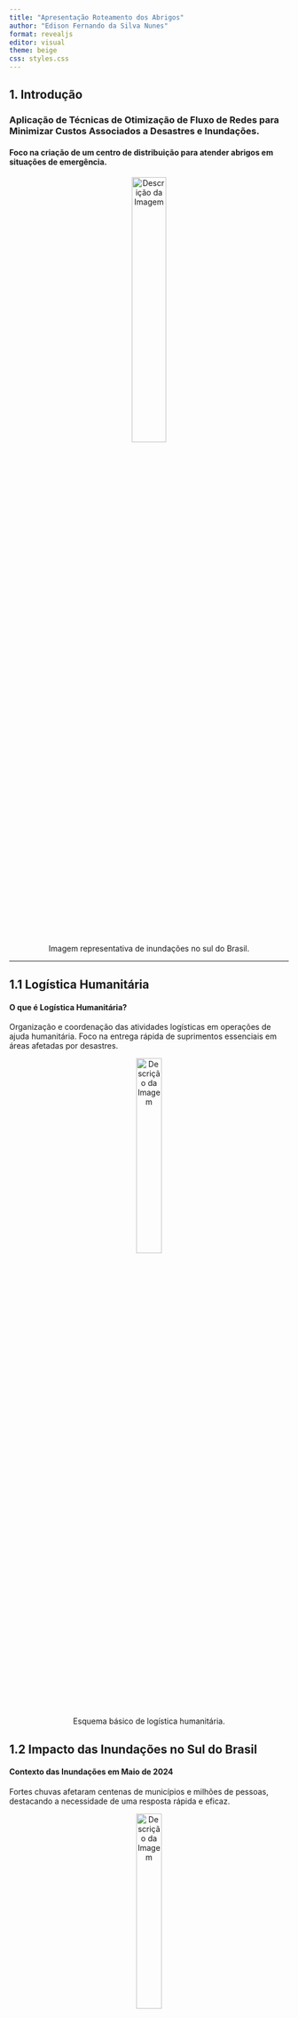 ```yaml
---
title: "Apresentação Roteamento dos Abrigos"
author: "Edison Fernando da Silva Nunes"
format: revealjs
editor: visual
theme: beige
css: styles.css
---
```


## 1. Introdução

### Aplicação de Técnicas de Otimização de Fluxo de Redes para Minimizar Custos Associados a Desastres e Inundações.

#### Foco na criação de um centro de distribuição para atender abrigos em situações de emergência.


<div style="text-align: center;">
  <img src="https://www.rbsdirect.com.br/filestore/7/7/1/7/1/8/4_b5dab759f432dfb/4817177_55d7fe199d70eeb.jpg?w=1400" alt="Descrição da Imagem" style="width: 35%;">
</div>
<p style="text-align: center;">Imagem representativa de inundações no sul do Brasil.</p>

------------------------------------------------------------------------

## 1.1 Logística Humanitária

#### O que é Logística Humanitária?

Organização e coordenação das atividades logísticas em operações de ajuda humanitária. Foco na entrega rápida de suprimentos essenciais em áreas afetadas por desastres.

<div style="text-align: center;">
  <img src="https://github.com/efsnunes/efsnunes.github.io/raw/main/cicloLHtempo.png" alt="Descrição da Imagem" style="width: 30%;">
</div>

<p style="text-align: center;">Esquema básico de logística humanitária.</p>


## 1.2 Impacto das Inundações no Sul do Brasil

#### Contexto das Inundações em Maio de 2024

Fortes chuvas afetaram centenas de municípios e milhões de pessoas, destacando a necessidade de uma resposta rápida e eficaz. 

<div style="text-align: center;">
  <img src="https://www.oaltouruguai.com.br/_imagens/noticias/b3727975efdc1668e57d7b2ccc6f6e64.jpeg" alt="Descrição da Imagem" style="width: 30%;">
</div>

<p style="text-align: center;">Dados sobre os municípios afetados, número de pessoas impactadas, feridos e óbitos.</p>

------------------------------------------------------------------------

## 2. Justificativa

#### Por que este Estudo é Importante?

Aumentar a eficiência na distribuição de recursos e minimizar custos em operações de socorro. Melhorar a resiliência das comunidades afetadas

<div style="text-align: center;">
  <img src="https://projetocolabora.com.br/wp-content/uploads/2024/05/20240508chuvasrspets2-anselmocunhaafp-000-34qn8f3.jpg" alt="Descrição da Imagem" style="width: 50%;">
</div>

<p style="text-align: center;">Necessidade de estratégias eficazes de logística humanitária.</p>





------------------------------------------------------------------------

## 3. Objetivos

### 3.1 Objetivo Geral:

Aplicar técnicas de otimização de fluxo de redes para minimizar os custos de resposta a desastres.

------------------------------------------------------------------------

## 3. Objetivos

### 3.2 Objetivos Específicos:

```         
1.Analisar padrões de inundações. 
2.Desenvolver um modelo de otimização de fluxo de redes. 
3.Avaliar a eficácia do modelo. 
4.Propor recomendações para estratégias de logística humanitária.
```

## 4. METODOLOGIA

#### 4.1. Coleta de Dados

Dados meteorológicos, relatórios de desastres e informações sobre infraestrutura serão coletados para análise.

## 4. Metodologia

#### 4.2 Desenvolvimento do Modelo:

Modelo de otimização de fluxo de redes com variáveis-chave.

## 4. METODOLOGIA

#### 4.3. Simulação e Análise

O modelo será simulado usando dados reais das inundações de 2024 no Rio Grande do Sul, focando na eficiência de distribuição e na redução de custos operacionais. Testes de sensibilidade serão realizados para avaliar diferentes cenários.

## 5. Problemas de Localização de P-Medianas

Minimização da distância média e identificação de locais ideais para centros de distribuição. 
<div style="text-align: center;">
  <img src="https://github.com/efsnunes/efsnunes.github.io/raw/main/p-medianas.png" alt="Descrição da Imagem" style="width: 50%;">
</div>

<p style="text-align: center;">Esquema de p-medianas aplicadas a um mapa de uma região afetada.</p>


## 6. Problemas de Roteamento de Veículos (PRV)

Determinação de rotas otimizadas para serviços de emergência, com foco na minimização de custos.

<div style="text-align: center;">
  <img src="https://upload.wikimedia.org/wikipedia/commons/3/30/PRVC.jpg" alt="Descrição da Imagem" style="width: 50%;">
</div>

<p style="text-align: center;">Exemplo de rotas otimizadas para veículos de socorro
.</p>
<p style="text-align: center;">Importância do PRV na logística humanitária.</p>


------------------------------------------------------------------------

## 7. Formulação Matemática para PRV

Exibição das equações matemáticas de minimização de custos e restrições do modelo.

$z= \sum{i,j}^{}\left ( c{ij} \sum{k}^{}x{ijk}\right)$

Sujeito a:

$\sum{k}^{}y{ik}=1\quad \text{para} \quad i=2,...,n \sum{k}^{}y{ik}=m  \quad \text{para} \quad  i=1$

$\sum{i}^{}q{i}y_{ik}\leqslant Q_{k} \quad \text{para} \quad k=1,...,m$

$\sum{j}^{}x{ijk}\leqslant \sum{x{jik}}=y_{ik} \quad \text{para} \quad i=1,...,n \quad k=1,...,m$ $y_{ik}\in \left\{0,1 \right\} \quad \text{para} \quad i=1,...,n\quad k=1,...,m$ $x_{ik}\in \left\{0,1 \right\} \quad \text{para} \quad i,j=1,...,n \quad k=1,...,m$


------------------------------------------------------------------------

## 8. Conclusão

Aplicar técnicas de roteamento e modelos de p-medianas pode melhorar a logística humanitária, aumentar a eficiência e reduzir custos em desastres.

<div style="text-align: center;">
  <img src="https://github.com/efsnunes/efsnunes.github.io/raw/main/cicloLH.png" alt="Descrição da Imagem" style="width: 50%;">
</div>

<p style="text-align: center;">Infográfico de impacto positivo na comunidade.</p>
<p style="text-align: center;">Implicações para políticas públicas e estratégias de gestão de desastres.</p>







------------------------------------------------------------------------

## 9. Recomendações

Implementação prática das técnicas estudadas, formação de parcerias com agências de resposta a emergências e desenvolvimento contínuo de modelos otimizados.

<div style="text-align: center;">
  <img src="https://github.com/efsnunes/efsnunes.github.io/raw/main/capacita%C3%A7%C3%A3oLH.png" alt="Descrição da Imagem" style="width: 50%;">



<div>
<ul class="pagination">
<li class="page-item disabled">
<a class="page-link" href="index.html"><font style="vertical-align: inherit;"><font style="vertical-align: inherit;">«</font></font></a>
</li>
<li class="page-item active">
<a class="page-link" href="index.html"><font style="vertical-align: inherit;"><font style="vertical-align: inherit;">1</font></font></a>
</li>
<li class="page-item">
<a class="page-link" href="pagina2.html"><font style="vertical-align: inherit;"><font style="vertical-align: inherit;">2</font></font></a>
</li>
<li class="page-item">
<a class="page-link" href="pagina3.html"><font style="vertical-align: inherit;"><font style="vertical-align: inherit;">3</font></font></a>
</li>
<li class="page-item">
<a class="page-link" href="pagina4.html"><font style="vertical-align: inherit;"><font style="vertical-align: inherit;">4</font></font></a>
</li>
</li>
</ul>
</div>
<div>

```r

```

